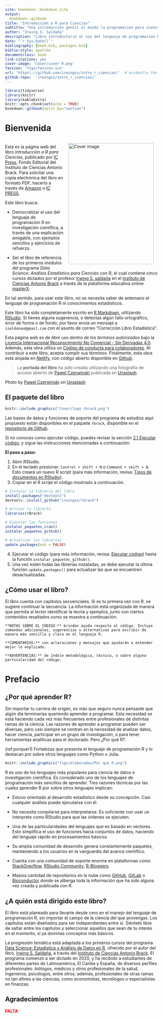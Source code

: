 ```yaml
--- 
site: bookdown::bookdown_site
output:
  bookdown::gitbook
title: "Introducción a R para Ciencias"
subtitle: "Una introducción gentil al mundo la programación para investigadores científicos"
author: "Irwing S. Saldaña"
description: "Libro introductorio al uso del lenguaje de programación R, con ejemplos orientados a ciencias"
date: "`r Sys.Date()`"
bibliography: [book.bib, packages.bib]
biblio-style: apalike
documentclass: book
link-citations: yes
cover-image: 'Cover/cover R.png'
favicon: 'figs/favicon.ico'
url: 'https\://github.com/irwingss/intro_r_ciencias/'  # evidently the \: is required or you'll get text in the title/toc area
github-repo:  'irwingss/intro_r_ciencias/'
---
```


```r
library(tidyverse)
library(knitr)
library(kableExtra)
knitr::opts_chunk$set(echo = TRUE)
bookdown::gitbook(split_by="section")
```

# **Bienvenida** {-}

<a href="https://www.brackinstitute.com"><img src="Cover/cover R.png" width="281" height="398" alt="Cover image" align="right" style="margin: 1em 1em 1em 1em;" /></a> 

<br>
Esta es la página web del libro _Introducción a R para Ciencias_, publicado por [IC Press](https://www.brackinstitute.com/editorial), Fondo Editorial del Instituto de Ciencias Antonio Brack. Para solicitar una copia electrónica del libro en formato PDF, hacerlo a través de [Amazon](https://www.amazon.com/) o [IC PRESS](https://www.brackinstitute.com/editorial). 

Este libro busca:

- Democratizar el uso del lenguaje de programación R en investigación científica, a través de una explicación amigable, con ejemplos sencillos y ejercicios de refuerzo.

- Ser el libro de referencia de los primeros módulos del programa _Data Science: Análisis Estadístico para Ciencias con R_, el cual contiene cinco cursos dictados por el profesor [Irwing S. saldaña](https://scholar.google.com/citations?user=ZvRX_U0AAAAJ) en el [Instituto de Ciencias Antonio Brack](https://www.brackinstitute.com/) a través de la plataforma educativa online [masterX](https://www.masterx.org/). 

En tal sentido, para usar este libro, no se necesita saber de antemano el lenguaje de programación R ni conocimientos estadísticos.

Este libro ha sido completamente escrito en [R Markdown](https://bookdown.org/yihui/rmarkdown/), utilizando [RStudio](https://www.rstudio.com/). Si tienes alguna sugerencia, o detectas algún fallo ortográfico, error de forma o de fondo, por favor envia un mensaje a `isaldanau@gmail.com` con el asunto de correo "Corrección Libro Estadística".

Esta página web es de _libre uso dentro de los términos autorizados_ bajo la [Licencia Internacional Reconocimiento No Comercial - Sin Derivadas 4.0](https://creativecommons.org/licenses/by-nc-nd/4.0/legalcode). Además, esta obra utiliza un [Código de conducta para colaboradores](https://www.contributor-covenant.org/version/2/0/code_of_conduct/). Al contribuir a este libro, acepta cumplir sus términos. Finalmente, esta obra está alojada en [Netlify](https://www.netlify.com), con código abierto disponible en [Github](https://github.com/irwingss/libro-eadc).

> La **portada del libro** ha sido creada utilizando una fotografía de acceso abierto de <a href="https://unsplash.com/@pawel_czerwinski?utm_source=unsplash&utm_medium=referral&utm_content=creditCopyText">Pawel Czerwinski</a> publicada en <a href="https://unsplash.com/s/photos/abstract?utm_source=unsplash&utm_medium=referral&utm_content=creditCopyText">Unsplash</a>.


Photo by <a href="">Pawel Czerwinski</a> on <a href="">Unsplash</a>
  
  
## **El paquete del libro** {-}

```r
knitr::include_graphics('Cover/logo rbrack.png')
```

Las bases de datos y funciones de soporte del programa de estudios aquí propuesto están disponibles en el paquete `rbrack`, disponible en el [repositorio de Github]().

Si no conoces como ejecutar código, puedes revisar la sección [2.1 Ejecutar código](#ejecutar-código), y sigue las instrucciones mencionadas a continuación.

**El paso a paso:**

1. Abrir RStudio.
2. En el teclado presionar: `Control + shift + N` o `Command + shift + N`. Esto creará un nuevo R script (para más información, revisa: [Tipos de documentos en RStudio](#tipos-de-documentos-en-rstudio)).
3. Copiar en el R script el código mostrado a continuación. 

```r
# Instalar la librería del libro
install.packages("devtools")
devtools::install_github("irwingss/rbrack")

# Activar la librería
libraries(rBrack)

# Ejecutar las funciones
instalar_paquetes_cran()
instalar_paquetes_github()

# Actualizar las librerías
update.packages(ask = FALSE)
```

4. Ejecutar el código (para más información, revisa: [Ejecutar código](#ejecutar-código)) hasta la función `instalar_paquetes_github()`.
5. Una vez estén todas las librerías instaladas, se debe ejecutar la última función `update.packages()` para actualizar las que se encuentren desactualizadas.


## **¿Cómo usar el libro?** {-}

El libro cuenta con capítulos secuenciales. Si es tu primera vez con R, se sugiere continuar la secuencia. La información está organizada de manera que permita al lector identificar la teoría y ejemplos, junto con ciertos contenidos resaltados como se muestra a continuación:

```block2
**NOTAS SOBRE EL CÓDIGO:** brindan ayuda respecto al código. Incluye comandos adicionales, sugerencias o alternativas para escribir de manera más sencilla y clara en el lenguaje R.
```

```block2
**COMENTARIOS:** con aclaraciones y mensajes que ayudarán a entender mejor lo explicado.
```

```block2
**ADVERTENCIAS:** de índole metodológica, técnica, o sobre alguna particularidad del código.
```

# **Prefacio** {-}

## **¿Por qué aprender R?** {-}

Sin importar tu carrera de origen, es más que seguro nunca pensaste que algún día terminarías queriendo aprender a programar. Esta necesidad se está haciendo cada vez más frecuentes entre profesionales de distintas ramas de la ciencia. Las razones de aprender a programar pueden ser diversas, pero casi siempre se centran en la necesidad de analizar datos, hacer ciencia, participar en un grupo de investigación, o para tener herramientas analíticas para el doctorado. Pero ¿Por qué R?.

(ref:porquer1) Fortalezas que presenta el lenguaje de programación R y lo destacan por sobre otros lenguajes como Python o Julia.

```r
knitr::include_graphics("figs/elaboradas/Por que R.png")
```

R es uno de los lenguajes más populares para ciencia de datos e investigación científica. Es considerado uno de los lenguajes de programación más sencillos de aprender. Tres razones técnicas por las cuales aprender R por sobre otros lenguajes implican:

- Estuvo orientado al desarrollo estadístico desde su concepción. Casi cualquier análisis puede ejecutarse con él.

- No necesita compilarse para interpretarse. Es suficiente con usar un interprete como RStudio para que las órdenes se ejecuten.

- Una de las particularidades del lenguajes que es basado en vectores. Esto simplifica el uso de funciones hacia conjuntos de datos, haciendo del lenguaje  rápido en procesamientos básicos.

- Su amplia comunidad de desarrollo genera constantemente paquetes, manteniendo a los usuarios en la vanguardia del avance científico. 

- Cuenta con una comunidad de soporte enorme en plataformas como [StackOverflow](https://stackoverflow.com/), [RStudio Community](https://community.rstudio.com/), [R-Bloggers](https://www.r-bloggers.com/).

- Masiva cantidad de repositorios en la nube como [GitHub](https://github.com/), [GitLab](https://gitlab.com/) o [Bioconductor](https://www.bioconductor.org/) donde se alberga toda la información que ha sido alguna vez creada y publicada con R.

## **¿A quién está dirigido este libro?** {-}

El libro está planeado para llevarte desde cero en el manejo del lenguaje de programación R, sin importar el campo de la ciencia del que provengas. Los capítulos están diseñados para ser independientes entre sí. Siéntete libre de saltar entre los capítulos y seleccionar aquellos que sean de tu interés en el momento, si ya dominas conceptos más básicos. 

La progresión temática está adaptada a los primeros cursos del programa [Data Science: Estadística y Análisis de Datos en R](https://www.masterx.org/bundle/data-science-r), ofrecido por el autor del libro, [Irwing S. Saldaña](https://github.com/irwingss), a través del [Instituto de Ciencias Antonio Brack](https://www.brackinstitute.com/). El programa comenzó a ser dictado en 2020, y ha recibido a estudiantes de diferentes partes de Latinoamérica, El Caribe y España, de diversos perfiles profesionales: biólogos, médicos y otros profesionales de la salud, ingenieros, psicólogos, entre otros; además, profesionales de otras ramas no tan afines a las ciencias, como economistas, tecnólogos o especialistas en finanzas. 

## **Agradecimientos** {-}

<span style="color:red;">**FALTA**</span>
